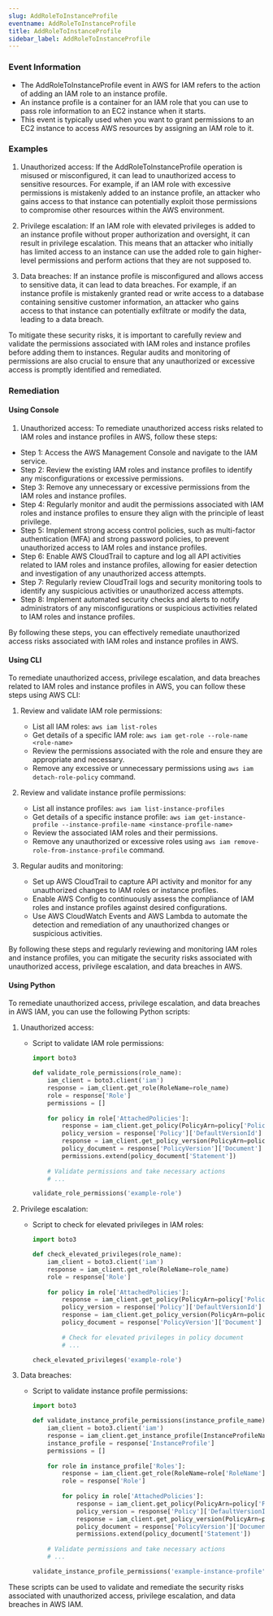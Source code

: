 ```yaml
--- 
slug: AddRoleToInstanceProfile
eventname: AddRoleToInstanceProfile
title: AddRoleToInstanceProfile
sidebar_label: AddRoleToInstanceProfile
---
```

                       
### Event Information

- The AddRoleToInstanceProfile event in AWS for IAM refers to the action of adding an IAM role to an instance profile.
- An instance profile is a container for an IAM role that you can use to pass role information to an EC2 instance when it starts.
- This event is typically used when you want to grant permissions to an EC2 instance to access AWS resources by assigning an IAM role to it.


### Examples

1. Unauthorized access: If the AddRoleToInstanceProfile operation is misused or misconfigured, it can lead to unauthorized access to sensitive resources. For example, if an IAM role with excessive permissions is mistakenly added to an instance profile, an attacker who gains access to that instance can potentially exploit those permissions to compromise other resources within the AWS environment.

2. Privilege escalation: If an IAM role with elevated privileges is added to an instance profile without proper authorization and oversight, it can result in privilege escalation. This means that an attacker who initially has limited access to an instance can use the added role to gain higher-level permissions and perform actions that they are not supposed to.

3. Data breaches: If an instance profile is misconfigured and allows access to sensitive data, it can lead to data breaches. For example, if an instance profile is mistakenly granted read or write access to a database containing sensitive customer information, an attacker who gains access to that instance can potentially exfiltrate or modify the data, leading to a data breach.

To mitigate these security risks, it is important to carefully review and validate the permissions associated with IAM roles and instance profiles before adding them to instances. Regular audits and monitoring of permissions are also crucial to ensure that any unauthorized or excessive access is promptly identified and remediated.

### Remediation

#### Using Console

1. Unauthorized access: To remediate unauthorized access risks related to IAM roles and instance profiles in AWS, follow these steps:

- Step 1: Access the AWS Management Console and navigate to the IAM service.
- Step 2: Review the existing IAM roles and instance profiles to identify any misconfigurations or excessive permissions.
- Step 3: Remove any unnecessary or excessive permissions from the IAM roles and instance profiles.
- Step 4: Regularly monitor and audit the permissions associated with IAM roles and instance profiles to ensure they align with the principle of least privilege.
- Step 5: Implement strong access control policies, such as multi-factor authentication (MFA) and strong password policies, to prevent unauthorized access to IAM roles and instance profiles.
- Step 6: Enable AWS CloudTrail to capture and log all API activities related to IAM roles and instance profiles, allowing for easier detection and investigation of any unauthorized access attempts.
- Step 7: Regularly review CloudTrail logs and security monitoring tools to identify any suspicious activities or unauthorized access attempts.
- Step 8: Implement automated security checks and alerts to notify administrators of any misconfigurations or suspicious activities related to IAM roles and instance profiles.

By following these steps, you can effectively remediate unauthorized access risks associated with IAM roles and instance profiles in AWS.

#### Using CLI

To remediate unauthorized access, privilege escalation, and data breaches related to IAM roles and instance profiles in AWS, you can follow these steps using AWS CLI:

1. Review and validate IAM role permissions:
   - List all IAM roles: `aws iam list-roles`
   - Get details of a specific IAM role: `aws iam get-role --role-name <role-name>`
   - Review the permissions associated with the role and ensure they are appropriate and necessary.
   - Remove any excessive or unnecessary permissions using `aws iam detach-role-policy` command.

2. Review and validate instance profile permissions:
   - List all instance profiles: `aws iam list-instance-profiles`
   - Get details of a specific instance profile: `aws iam get-instance-profile --instance-profile-name <instance-profile-name>`
   - Review the associated IAM roles and their permissions.
   - Remove any unauthorized or excessive roles using `aws iam remove-role-from-instance-profile` command.

3. Regular audits and monitoring:
   - Set up AWS CloudTrail to capture API activity and monitor for any unauthorized changes to IAM roles or instance profiles.
   - Enable AWS Config to continuously assess the compliance of IAM roles and instance profiles against desired configurations.
   - Use AWS CloudWatch Events and AWS Lambda to automate the detection and remediation of any unauthorized changes or suspicious activities.

By following these steps and regularly reviewing and monitoring IAM roles and instance profiles, you can mitigate the security risks associated with unauthorized access, privilege escalation, and data breaches in AWS.

#### Using Python

To remediate unauthorized access, privilege escalation, and data breaches in AWS IAM, you can use the following Python scripts:

1. Unauthorized access:
   - Script to validate IAM role permissions:
     ```python
     import boto3
     
     def validate_role_permissions(role_name):
         iam_client = boto3.client('iam')
         response = iam_client.get_role(RoleName=role_name)
         role = response['Role']
         permissions = []
         
         for policy in role['AttachedPolicies']:
             response = iam_client.get_policy(PolicyArn=policy['PolicyArn'])
             policy_version = response['Policy']['DefaultVersionId']
             response = iam_client.get_policy_version(PolicyArn=policy['PolicyArn'], VersionId=policy_version)
             policy_document = response['PolicyVersion']['Document']
             permissions.extend(policy_document['Statement'])
         
         # Validate permissions and take necessary actions
         # ...
     
     validate_role_permissions('example-role')
     ```
   
2. Privilege escalation:
   - Script to check for elevated privileges in IAM roles:
     ```python
     import boto3
     
     def check_elevated_privileges(role_name):
         iam_client = boto3.client('iam')
         response = iam_client.get_role(RoleName=role_name)
         role = response['Role']
         
         for policy in role['AttachedPolicies']:
             response = iam_client.get_policy(PolicyArn=policy['PolicyArn'])
             policy_version = response['Policy']['DefaultVersionId']
             response = iam_client.get_policy_version(PolicyArn=policy['PolicyArn'], VersionId=policy_version)
             policy_document = response['PolicyVersion']['Document']
             
             # Check for elevated privileges in policy document
             # ...
     
     check_elevated_privileges('example-role')
     ```
   
3. Data breaches:
   - Script to validate instance profile permissions:
     ```python
     import boto3
     
     def validate_instance_profile_permissions(instance_profile_name):
         iam_client = boto3.client('iam')
         response = iam_client.get_instance_profile(InstanceProfileName=instance_profile_name)
         instance_profile = response['InstanceProfile']
         permissions = []
         
         for role in instance_profile['Roles']:
             response = iam_client.get_role(RoleName=role['RoleName'])
             role = response['Role']
             
             for policy in role['AttachedPolicies']:
                 response = iam_client.get_policy(PolicyArn=policy['PolicyArn'])
                 policy_version = response['Policy']['DefaultVersionId']
                 response = iam_client.get_policy_version(PolicyArn=policy['PolicyArn'], VersionId=policy_version)
                 policy_document = response['PolicyVersion']['Document']
                 permissions.extend(policy_document['Statement'])
         
         # Validate permissions and take necessary actions
         # ...
     
     validate_instance_profile_permissions('example-instance-profile')
     ```

These scripts can be used to validate and remediate the security risks associated with unauthorized access, privilege escalation, and data breaches in AWS IAM.


 